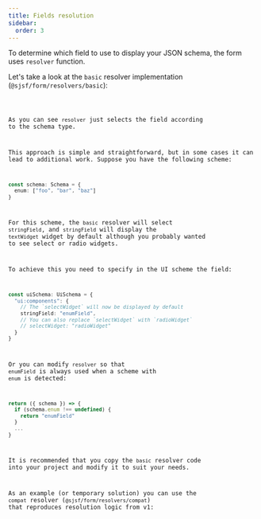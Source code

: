 ```yaml
---
title: Fields resolution
sidebar:
  order: 3
---
```




To determine which field to use to display your JSON schema,
the form uses `resolver` function.

Let's take a look at the `basic` resolver implementation
(`@sjsf/form/resolvers/basic`):

<Code code={basicResolverCode} lang='typescript' />

As you can see `resolver` just selects the field according to the schema type.

This approach is simple and straightforward, but in some cases it can lead to
additional work.
Suppose you have the following scheme:

```ts
const schema: Schema = {
  enum: ["foo", "bar", "baz"]
}
```

For this scheme, the `basic` resolver will select `stringField`,
and `stringField` will display the `textWidget` widget by default
although you probably wanted to see select or radio widgets.

To achieve this you need to specify in the UI scheme the field:

```ts
const uiSchema: UiSchema = {
  "ui:components": {
    // The `selectWidget` will now be displayed by default
    stringField: "enumField",
    // You can also replace `selectWidget` with `radioWidget`
    // selectWidget: "radioWidget"
  }
}
```

Or you can modify `resolver` so that `enumField` is always used
when a scheme with `enum` is detected:

```ts
return ({ schema }) => {
  if (schema.enum !== undefined) {
    return "enumField"
  }
  ...
}
```

It is recommended that you copy the `basic` resolver code into your project and
modify it to suit your needs.

As an example (or temporary solution) you can use the `compat` resolver
(`@sjsf/form/resolvers/compat`) that reproduces resolution logic from v1:

<Code code={compatResolverCode} lang='typescript' />
